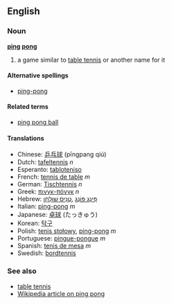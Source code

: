 ==English==
===Noun===
'''[[ping]] [[pong]]'''

# a game similar to [[table tennis]] or another name for it

====Alternative spellings====
*[[ping-pong]]

====Related terms====
*[[ping pong ball]]

====Translations====
*Chinese: [[乒乓球]] (pīngpang qiú)
*Dutch: [[tafeltennis]] ''n''
*Esperanto: [[tabloteniso]]
*French: [[tennis de table]] ''m''
*German: [[Tischtennis]] ''n''
*Greek: [[πινγκ-πόνγκ]] ''n''
*Hebrew: &rlm;[[טניס שולחן|טֶנִיס שׁוּלְחָן]]&lrm;, &rlm;[[פינג פונג|פִּינְג פּוֹנְג]]&lrm;
*Italian: [[ping-pong]] ''m''
*Japanese: [[卓球]] (たっきゅう)
*Korean: [[탁구]]
*Polish: [[tenis stołowy]], [[ping-pong]] ''m''
*Portuguese: [[pingue-pongue]] ''m''
*Spanish: [[tenis de mesa]] ''m''
*Swedish: [[bordtennis]]

===See also===
*[[table tennis]]
*[[w:Ping pong|Wikipedia article on ping pong]]

<!-- there is a verb also but not sure if it's hyphenated, unhyphenated, or both -->